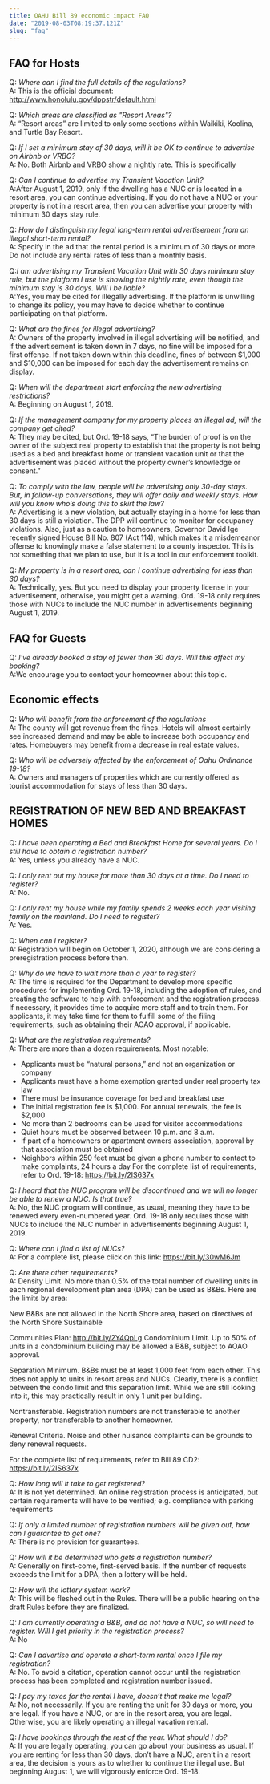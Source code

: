 ```yaml
---
title: OAHU Bill 89 economic impact FAQ
date: "2019-08-03T08:19:37.121Z"
slug: "faq"
---
```



<Intro />

## FAQ for Hosts

Q: _Where can I find the full details of the regulations?_  
A: This is the official document: http://www.honolulu.gov/dppstr/default.html

Q: _Which areas are classified as "Resort Areas"?_  
A: “Resort areas” are limited to only some sections within Waikiki, Koolina, and Turtle Bay Resort.

Q: _If I set a minimum stay of 30 days, will it be OK to continue to advertise on Airbnb or VRBO?_  
A: No. Both Airbnb and VRBO show a nightly rate. This is specifically

Q: _Can I continue to advertise my Transient Vacation Unit?_  
A:After August 1, 2019, only if the dwelling has a NUC or is located in a resort area, you can continue advertising. If you do not have a NUC or your property is not in a resort area, then you can advertise your property with minimum 30 days stay rule.

Q: _How do I distinguish my legal long-term rental advertisement from an illegal short-term rental?_  
A: Specify in the ad that the rental period is a minimum of 30 days or more. Do not include any rental rates of less than a monthly basis.

Q:_I am advertising my Transient Vacation Unit with 30 days minimum stay rule, but the platform I use is showing the nightly rate, even though the minimum stay is 30 days. Will I be liable?_  
A:Yes, you may be cited for illegally advertising. If the platform is unwilling to change its policy, you may have to decide whether to continue participating on that platform.

Q: _What are the fines for illegal advertising?_  
A: Owners of the property involved in illegal advertising will be notified, and if the advertisement is taken down in 7 days, no fine will be imposed for a first offense. If not taken down within this deadline, fines of between $1,000 and $10,000 can be imposed for each day the advertisement remains on display.

Q: _When will the department start enforcing the new advertising restrictions?_  
A: Beginning on August 1, 2019.

Q: _If the management company for my property places an illegal ad, will the company get cited?_  
A: They may be cited, but Ord. 19-18 says, “The burden of proof is on the owner of the subject real property to establish that the property is not being used as a bed and breakfast home or transient vacation unit or that the advertisement was placed without the property owner’s knowledge or consent.”

Q: _To comply with the law, people will be advertising only 30-day stays. But, in follow-up conversations, they will offer daily and weekly stays. How will you know who’s doing this to skirt the law?_  
A: Advertising is a new violation, but actually staying in a home for less than 30 days is still a violation. The DPP will continue to monitor for occupancy violations. Also, just as a caution to homeowners, Governor David Ige recently signed House Bill No. 807 (Act 114), which makes it a misdemeanor offense to knowingly make a false statement to a county inspector. This is not something that we plan to use, but it is a tool in our enforcement toolkit.

Q: _My property is in a resort area, can I continue advertising for less than 30 days?_  
A: Technically, yes. But you need to display your property license in your advertisement, otherwise, you might get a warning. Ord. 19-18 only requires those with NUCs to include the NUC number in advertisements beginning August 1, 2019.

## FAQ for Guests

Q: _I've already booked a stay of fewer than 30 days. Will this affect my booking?_  
A:We encourage you to contact your homeowner about this topic.

## Economic effects

Q: _Who will benefit from the enforcement of the regulations_  
A: The county will get revenue from the fines. Hotels will almost certainly see increased demand and may be able to increase both occupancy and rates. Homebuyers may benefit from a decrease in real estate values.

Q: _Who will be adversely affected by the enforcement of Oahu Ordinance 19-18?_  
A: Owners and managers of properties which are currently offered as tourist accommodation for stays of less than 30 days.

## REGISTRATION OF NEW BED AND BREAKFAST HOMES

Q: _I have been operating a Bed and Breakfast Home for several years. Do I still have to obtain a registration number?_  
A: Yes, unless you already have a NUC.

Q: _I only rent out my house for more than 30 days at a time. Do I need to register?_  
A: No.

Q: _I only rent my house while my family spends 2 weeks each year visiting family on the mainland. Do I need to register?_  
A: Yes.

Q: _When can I register?_  
A: Registration will begin on October 1, 2020, although we are considering a preregistration process before then.

Q: _Why do we have to wait more than a year to register?_  
A: The time is required for the Department to develop more specific procedures for implementing Ord. 19-18, including the adoption of rules, and creating the software to help with enforcement and the registration process. If necessary, it provides time to acquire more staff and to train them. For applicants, it may take time for them to fulfill some of the filing requirements, such as obtaining their AOAO approval, if applicable.

Q: _What are the registration requirements?_  
A: There are more than a dozen requirements. Most notable:

- Applicants must be “natural persons,” and not an organization or company
- Applicants must have a home exemption granted under real property tax law
- There must be insurance coverage for bed and breakfast use
- The initial registration fee is $1,000. For annual renewals, the fee is $2,000
- No more than 2 bedrooms can be used for visitor accommodations
- Quiet hours must be observed between 10 p.m. and 8 a.m.
- If part of a homeowners or apartment owners association, approval by that association must be obtained
- Neighbors within 250 feet must be given a phone number to contact to make complaints, 24 hours a day
  For the complete list of requirements, refer to Ord. 19-18: https://bit.ly/2IS637x

Q: _I heard that the NUC program will be discontinued and we will no longer be able to renew a NUC. Is that true?_  
A: No, the NUC program will continue, as usual, meaning they have to be renewed every even-numbered year. Ord. 19-18 only requires those with NUCs to include the NUC number in advertisements beginning August 1, 2019.

Q: _Where can I find a list of NUCs?_  
A: For a complete list, please click on this link: https://bit.ly/30wM6Jm

Q: _Are there other requirements?_  
A: Density Limit. No more than 0.5% of the total number of dwelling units in each regional development plan area (DPA) can be used as B&Bs. Here are the limits by area:

<OahuMap />

New B&Bs are not allowed in the North Shore area, based on directives of the North Shore Sustainable

Communities Plan: http://bit.ly/2Y4QpLg Condominium Limit. Up to 50% of units in a condominium building may be allowed a B&B, subject to AOAO approval.

Separation Minimum. B&Bs must be at least 1,000 feet from each other. This does not apply to units in resort areas and NUCs. Clearly, there is a conflict between the condo limit and this separation limit. While we are still looking into it, this may practically result in only 1 unit per building.

Nontransferable. Registration numbers are not transferable to another property, nor transferable to another homeowner.

Renewal Criteria. Noise and other nuisance complaints can be grounds to deny renewal requests.

For the complete list of requirements, refer to Bill 89 CD2: https://bit.ly/2IS637x

Q: _How long will it take to get registered?_  
A: It is not yet determined. An online registration process is anticipated, but certain requirements will have to be verified; e.g. compliance with parking requirements

Q: _If only a limited number of registration numbers will be given out, how can I guarantee to get one?_  
A: There is no provision for guarantees.

Q: _How will it be determined who gets a registration number?_  
A: Generally on first-come, first-served basis. If the number of requests exceeds the limit for a DPA, then a lottery will be held.

Q: _How will the lottery system work?_  
A: This will be fleshed out in the Rules. There will be a public hearing on the draft Rules before they are finalized.

Q: _I am currently operating a B&B, and do not have a NUC, so will need to register. Will I get priority in the registration process?_  
A: No

Q: _Can I advertise and operate a short-term rental once I file my registration?_  
A: No. To avoid a citation, operation cannot occur until the registration process has been completed and registration number issued.

Q: _I pay my taxes for the rental I have, doesn’t that make me legal?_  
A: No, not necessarily. If you are renting the unit for 30 days or more, you are legal. If you have a NUC, or are in the resort area, you are legal. Otherwise, you are likely operating an illegal vacation rental.

Q: _I have bookings through the rest of the year. What should I do?_  
A: If you are legally operating, you can go about your business as usual. If you are renting for less than 30 days, don’t have a NUC, aren’t in a resort area, the decision is yours as to whether to continue the illegal use. But beginning August 1, we will vigorously enforce Ord. 19-18.
